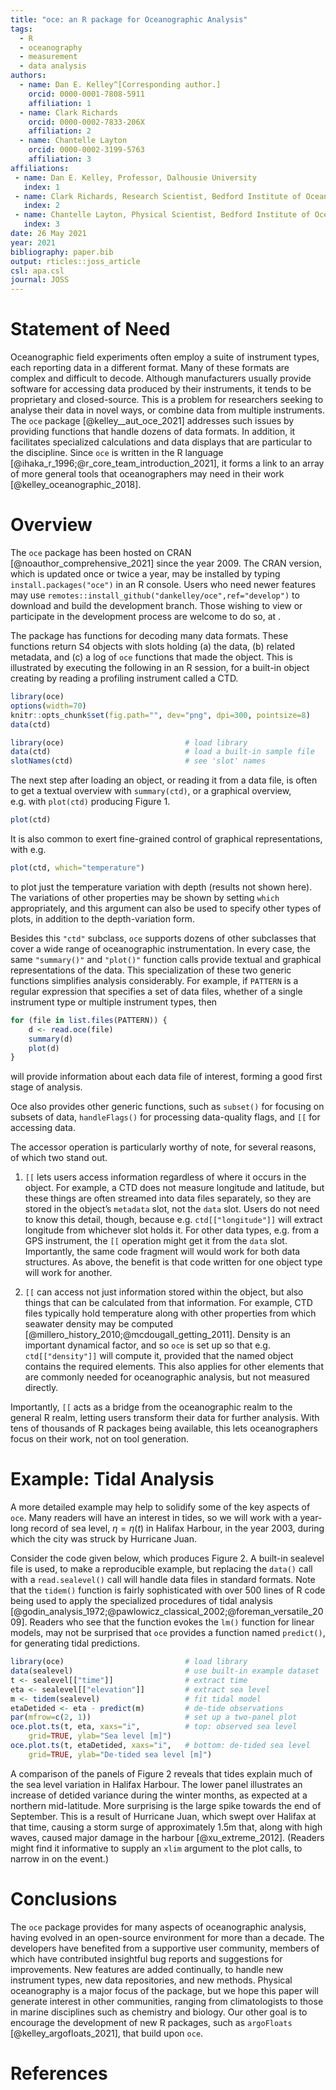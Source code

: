 ```yaml
---
title: "oce: an R package for Oceanographic Analysis"
tags:
  - R
  - oceanography
  - measurement
  - data analysis
authors:
  - name: Dan E. Kelley^[Corresponding author.]
    orcid: 0000-0001-7808-5911
    affiliation: 1
  - name: Clark Richards
    orcid: 0000-0002-7833-206X
    affiliation: 2
  - name: Chantelle Layton
    orcid: 0000-0002-3199-5763
    affiliation: 3
affiliations:
 - name: Dan E. Kelley, Professor, Dalhousie University
   index: 1
 - name: Clark Richards, Research Scientist, Bedford Institute of Oceanography, Department of Fisheries and Oceans, Canada; also Adjunct Professor, Dalhousie University
   index: 2
 - name: Chantelle Layton, Physical Scientist, Bedford Institute of Oceanography, Department of Fisheries and Oceans, Canada
   index: 3
date: 26 May 2021
year: 2021
bibliography: paper.bib
output: rticles::joss_article
csl: apa.csl
journal: JOSS
---
```


# Statement of Need

Oceanographic field experiments often employ a suite of instrument types, each
reporting data in a different format. Many of these formats are complex and
difficult to decode. Although manufacturers usually provide software for
accessing data produced by their instruments, it tends to be proprietary and
closed-source. This is a problem for researchers seeking to analyse their data
in novel ways, or combine data from multiple instruments. The `oce` package
[@kelley__aut_oce_2021] addresses such issues by providing functions that
handle dozens of data formats. In addition, it facilitates specialized
calculations and data displays that are particular to the discipline.  Since
`oce` is written in the R language
[@ihaka_r_1996;@r_core_team_introduction_2021], it forms a link to an array of
more general tools that oceanographers may need in their work
[@kelley_oceanographic_2018].

# Overview

The `oce` package has been hosted on CRAN [@noauthor_comprehensive_2021] since
the year 2009. The CRAN version, which is updated once or twice a year, may be
installed by typing `install.packages("oce")` in an R console. Users who need
newer features may use `remotes::install_github("dankelley/oce",ref="develop")`
to download and build the development branch. Those wishing to view or
participate in the development process are welcome to do so, at
\url{https://github.com/dankelley/oce}.

The package has functions for decoding many data formats.  These functions
return S4 objects with slots holding (a) the data, (b) related metadata, and
(c) a log of `oce` functions that made the object.  This is illustrated by
executing the following in an R session, for a built-in object creating by
reading a profiling instrument called a CTD.
```r
library(oce)
options(width=70)
knitr::opts_chunk$set(fig.path="", dev="png", dpi=300, pointsize=8)
data(ctd)
```
```r
library(oce)                           # load library
data(ctd)                              # load a built-in sample file
slotNames(ctd)                         # see 'slot' names
```

The next step after loading an object, or reading it from a data file, is often
to get a textual overview with `summary(ctd)`, or a graphical overview, e.g. with
`plot(ctd)` producing Figure 1.

```r
plot(ctd)
```

It is also common to exert fine-grained control of graphical representations,
with e.g.
```r
plot(ctd, which="temperature")
```
to plot just the temperature variation with depth (results not shown here). The
variations of other properties may be shown by setting `which` appropriately,
and this argument can also be used to specify other types of plots, in addition
to the depth-variation form.

Besides this `"ctd"` subclass, `oce` supports dozens of other subclasses that
cover a wide range of oceanographic instrumentation.  In every case, the same
`"summary()"` and `"plot()"` function calls provide textual and graphical
representations of the data.  This specialization of these two generic
functions simplifies analysis considerably.  For example, if `PATTERN` is a
regular expression that specifies a set of data files, whether of a single
instrument type or multiple instrument types, then
```r
for (file in list.files(PATTERN)) {
    d <- read.oce(file)
    summary(d)
    plot(d)
}
```
will provide information about each data file of interest, forming a good
first stage of analysis.

Oce also provides other generic functions, such as `subset()` for focusing on
subsets of data, `handleFlags()` for processing data-quality flags, and `[[`
for accessing data.

The accessor operation is particularly worthy of note, for several reasons, of
which two stand out.

1. `[[` lets users access information regardless of where it occurs in the
   object. For example, a CTD does not measure longitude and latitude, but
these things are often streamed into data files separately, so they are stored
in the object's `metadata` slot, not the `data` slot.  Users do not need to
know this detail, though, because e.g. `ctd[["longitude"]]` will extract
longitude from whichever slot holds it.  For other data types, e.g. from a GPS
instrument, the `[[` operation might get it from the `data` slot.  Importantly,
the same code fragment will would work for both data structures.  As above, the
benefit is that code written for one object type will work for another.

2. `[[` can access not just information stored within the object, but also
   things that can be calculated from that information. For example, CTD files
typically hold temperature along with other properties from which seawater
density may be computed [@millero_history_2010;@mcdougall_getting_2011].
Density is an important dynamical factor, and so `oce` is set up so that e.g.
`ctd[["density"]]` will compute it, provided that the named object contains the
required elements.  This also applies for other elements that are commonly
needed for oceanographic analysis, but not measured directly.

Importantly, `[[` acts as a bridge from the oceanographic realm to the general
R realm, letting users transform their data for further analysis.  With tens of
thousands of R packages being available, this lets oceanographers focus on
their work, not on tool generation.

# Example: Tidal Analysis

A more detailed example may help to solidify some of the key aspects of `oce`.
Many readers will have an interest in tides, so we will work with a year-long
record of sea level, $\eta=\eta(t)$ in Halifax Harbour, in the year 2003,
during which the city was struck by Hurricane Juan.

Consider the code given below, which produces Figure 2.  A built-in sealevel
file is used, to make a reproducible example, but replacing the `data()` call
with a `read.sealevel()` call will handle data files in standard formats.  Note
that the `tidem()` function is fairly sophisticated with over 500 lines of R
code being used to apply the specialized procedures of tidal analysis
[@godin_analysis_1972;@pawlowicz_classical_2002;@foreman_versatile_2009].
Readers who see that the function evokes the `lm()` function for linear models,
may not be surprised that `oce` provides a function named `predict()`, for
generating tidal predictions.

```r
library(oce)                           # load library
data(sealevel)                         # use built-in example dataset
t <- sealevel[["time"]]                # extract time
eta <- sealevel[["elevation"]]         # extract sea level
m <- tidem(sealevel)                   # fit tidal model
etaDetided <- eta - predict(m)         # de-tide observations
par(mfrow=c(2, 1))                     # set up a two-panel plot
oce.plot.ts(t, eta, xaxs="i",          # top: observed sea level
    grid=TRUE, ylab="Sea level [m]")
oce.plot.ts(t, etaDetided, xaxs="i",   # bottom: de-tided sea level
    grid=TRUE, ylab="De-tided sea level [m]")
```

A comparison of the panels of Figure 2 reveals that tides explain much of the
sea level variation in Halifax Harbour.  The lower panel illustrates an
increase of detided variance during the winter months, as expected at a
northern mid-latitude.  More surprising is the large spike towards the end of
September.  This is a result of Hurricane Juan, which swept over Halifax at
that time, causing a storm surge of approximately 1.5m that, along with high
waves, caused major damage in the harbour [@xu_extreme_2012].  (Readers might
find it informative to supply an `xlim` argument to the plot calls, to narrow
in on the event.)

# Conclusions

The `oce` package provides for many aspects of oceanographic analysis, having
evolved in an open-source environment for more than a decade.  The developers
have benefited from a supportive user community, members of which have
contributed insightful bug reports and suggestions for improvements.  New
features are added continually, to handle new instrument types, new data
repositories, and new methods. Physical oceanography is a major focus of the
package, but we hope this paper will generate interest in other communities,
ranging from climatologists to those in marine disciplines such as chemistry
and biology.  Our other goal is to encourage the development of new R packages,
such as `argoFloats` [@kelley_argofloats_2021], that build upon `oce`.

# References


